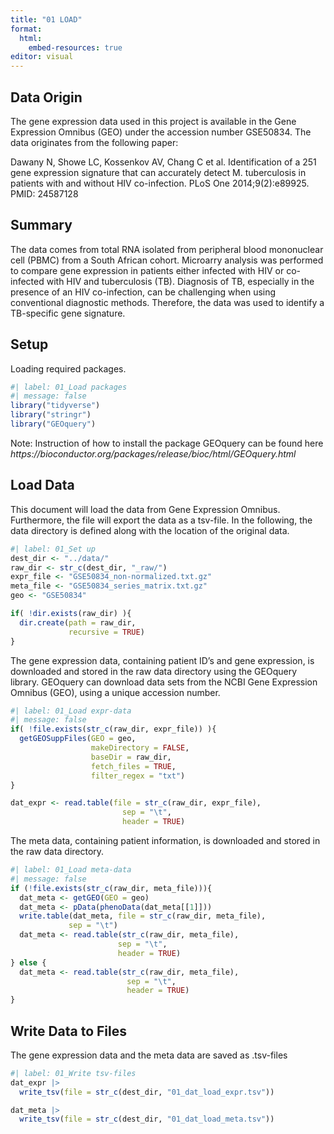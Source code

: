 ```yaml
---
title: "01 LOAD"
format:
  html:
    embed-resources: true
editor: visual
---
```


## Data Origin

The gene expression data used in this project is available in the Gene Expression Omnibus (GEO) under the accession number GSE50834. The data originates from the following paper:

Dawany N, Showe LC, Kossenkov AV, Chang C et al. Identification of a 251 gene expression signature that can accurately detect M. tuberculosis in patients with and without HIV co-infection. PLoS One 2014;9(2):e89925. PMID: 24587128

## Summary

The data comes from total RNA isolated from peripheral blood mononuclear cell (PBMC) from a South African cohort. Microarry analysis was performed to compare gene expression in patients either infected with HIV or co-infected with HIV and tuberculosis (TB). Diagnosis of TB, especially in the presence of an HIV co-infection, can be challenging when using conventional diagnostic methods. Therefore, the data was used to identify a TB-specific gene signature.

## Setup

Loading required packages.

```r
#| label: 01_Load packages
#| message: false
library("tidyverse")
library("stringr")
library("GEOquery")
```

Note: Instruction of how to install the package GEOquery can be found here *https://bioconductor.org/packages/release/bioc/html/GEOquery.html*

## Load Data

This document will load the data from Gene Expression Omnibus. Furthermore, the file will export the data as a tsv-file. In the following, the data directory is defined along with the location of the original data.

```r
#| label: 01_Set up
dest_dir <- "../data/"
raw_dir <- str_c(dest_dir, "_raw/")
expr_file <- "GSE50834_non-normalized.txt.gz"
meta_file <- "GSE50834_series_matrix.txt.gz"
geo <- "GSE50834"

if( !dir.exists(raw_dir) ){
  dir.create(path = raw_dir,
             recursive = TRUE)
}
```

The gene expression data, containing patient ID's and gene expression, is downloaded and stored in the raw data directory using the GEOquery library. GEOquery can download data sets from the NCBI Gene Expression Omnibus (GEO), using a unique accession number.

```r
#| label: 01_Load expr-data
#| message: false
if( !file.exists(str_c(raw_dir, expr_file)) ){
  getGEOSuppFiles(GEO = geo,
                  makeDirectory = FALSE,
                  baseDir = raw_dir,
                  fetch_files = TRUE,
                  filter_regex = "txt")
}

dat_expr <- read.table(file = str_c(raw_dir, expr_file),
                         sep = "\t",
                         header = TRUE)
```

The meta data, containing patient information, is downloaded and stored in the raw data directory.

```r
#| label: 01_Load meta-data
#| message: false
if (!file.exists(str_c(raw_dir, meta_file))){
  dat_meta <- getGEO(GEO = geo)
  dat_meta <- pData(phenoData(dat_meta[[1]]))
  write.table(dat_meta, file = str_c(raw_dir, meta_file), 
             sep = "\t")
  dat_meta <- read.table(str_c(raw_dir, meta_file), 
                        sep = "\t",
                        header = TRUE)
} else {
  dat_meta <- read.table(str_c(raw_dir, meta_file), 
                          sep = "\t",
                          header = TRUE)
}
```

## Write Data to Files

The gene expression data and the meta data are saved as .tsv-files

```r
#| label: 01_Write tsv-files
dat_expr |> 
  write_tsv(file = str_c(dest_dir, "01_dat_load_expr.tsv"))

dat_meta |> 
  write_tsv(file = str_c(dest_dir, "01_dat_load_meta.tsv"))
```
